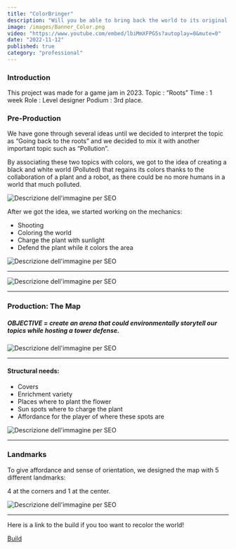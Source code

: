 ```yaml
---
title: "ColorBringer"
description: "Will you be able to bring back the world to its original colors?"
image: /images/Banner_Color.png
video: "https://www.youtube.com/embed/lbiMmXFPG5s?autoplay=0&mute=0"
date: "2022-11-12"
published: true
category: "professional"
---
```


### Introduction

This project was made for a game jam in 2023. 
Topic : “Roots”
Time  : 1 week 
Role  : Level designer
Podium : 3rd place.

### Pre-Production

We have gone through several ideas until we decided to interpret the topic as “Going back to the roots” 
and we decided to mix it with another important topic such as “Pollution”. 

By associating these two topics with colors, we got to the idea of creating a black and white world (Polluted)
that regains its colors thanks to the collaboration of a plant and a robot, as there could be no more
humans in a world that much polluted.

![Descrizione dell'immagine per SEO](/images/Colorazione_del_mondo.gif "Bringing back the colors")

After we got the idea, we started working on the mechanics: 
- Shooting 
- Coloring the world 
- Charge the plant with sunlight 
- Defend the plant while it colors the area 

![Descrizione dell'immagine per SEO](/images/Difesa_pianta.gif "Defending the plant")

---

![Descrizione dell'immagine per SEO](/images/Ricarica_al_sole.gif "Recharging the plant")

---

### Production: The Map

##### OBJECTIVE = create an arena that could environmentally storytell our topics while hosting a tower defense.

![Descrizione dell'immagine per SEO](/images/Layout_4_riquadri.png "Layout")

---

#### Structural needs: 
- Covers
- Enrichment variety 
- Places where to plant the flower
- Sun spots where to charge the plant 
- Affordance for the player of where these spots are 

![Descrizione dell'immagine per SEO](/images/CB_Structural_needs.png "Structural needs")

---

### Landmarks

To give affordance and sense of orientation, we designed the map with 5 different landmarks:

4 at the corners and 1 at the center. 

![Descrizione dell'immagine per SEO](/images/5_Landmarks.png "Landmarks")

---

Here is a link to the build if you too want to recolor the world!

[Build](https://drive.google.com/file/d/1yLW_yRYKkwZrN5G1ibblsJqAOt1DfKBH/view?usp=drive_link)
